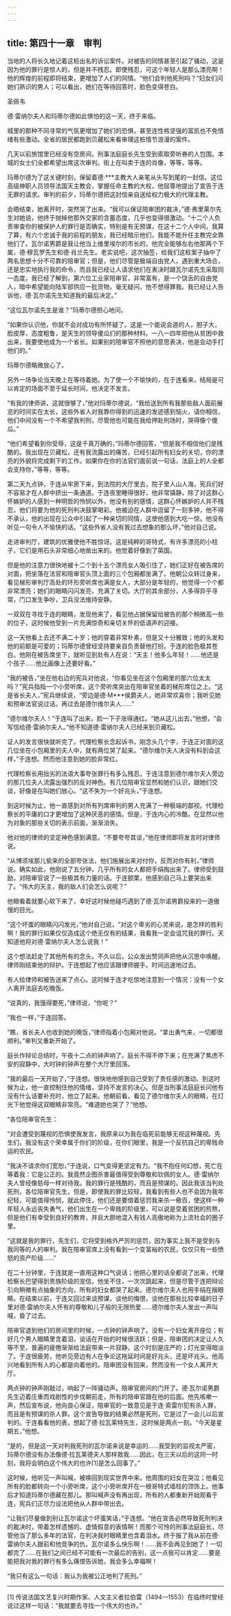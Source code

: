```yaml
---
---
---
```

title: 第四十一章　审判
---

当地的人将长久地记着这桩出名的诉讼案件。对被告的同情甚至引起了骚动，这是因为他的罪行是惊人的，但是并不残忍。即使残忍，可这个年轻人是那么漂亮啊！他的辉煌的前程即将结束，更增加了人们的同情。“他们会判他死刑吗？”妇女们问她们熟识的男人；可以看出，她们在等待回答时，脸色变得苍白。

圣佩韦





德·雷纳尔夫人和玛蒂尔德如此惧怕的这一天，终于来临。

城里的那种不同寻常的气氛更增加了她们的恐惧，甚至连性格坚强的富凯也不免情绪有些激动。全省的居民都跑到贝藏松来看审理这桩情节浪漫的案件。

几天以前旅馆里已经没有空房间。刑事法庭庭长先生受到索取旁听券的人包围。本城的女士们全都希望出席这次审判。街上在叫卖于连的肖像，等等，等等。

玛蒂尔德为了这关键时刻，保留着德·***主教大人亲笔从头写到尾的一封信。这位高级神职人员领导法国天主教会，掌握任命主教的大权，他屈尊地提出了宣告于连无罪的请求。审判的前夕，玛蒂尔德把这封信亲自送给权力极大的代理主教。

会晤结束，她离开时，突然哭了出来。“我可以保证陪审团的裁决，”德·弗里莱尔先生对她说，他终于抛掉他那外交家的含蓄态度，几乎也变得很激动。“十二个人负责审查你的被保护人的罪行是否确实，特别是有无预谋，在这十二个人中间，我算了算，有六个忠诚于我的前程的朋友，我已经暗示他们，我能不能升任主教完全靠他们了。瓦尔诺男爵是我让他当上维里埃尔的市长的，他完全能够左右他那两个下属，德·穆瓦罗先生和德·肖兰先生。老实说吧，这次抽签，给我们这桩案子抽中了两名思想十分不可靠的陪审官；但是，他们尽管是极端自由党人，遇到重大场合，还是忠实地执行我的命令，而且我已经让人请求他们在表决时跟瓦尔诺先生采取同一态度。我已经了解到，第六位工业家陪审官，非常富有，是一个饶舌的自由党人，暗中希望能向陆军部供应一批货物，毫无疑问，他不想得罪我。我已经让人告诉他，德·瓦尔诺先生知道我的最后决定。”

“这位瓦尔诺先生是谁？”玛蒂尔德担心地问。

“如果你认识他，你就不会对成功有所怀疑了。这是一个能说会道的人，胆子大，脸皮厚，态度粗鲁，是天生的领导傻瓜们的那种材料。一八一四年把他从贫困中救出来，我要使他成为一个省长。如果别的陪审官不照他的意思表决，他是会动手打他们的。”

玛蒂尔德略微放心了。

另外一场争论当天晚上在等待着她。为了使一个不愉快的，在于连看来，结局是可以肯定的场面不至于延长时间，他决定不发言。

“有我的律师讲，这就很够了，”他对玛蒂尔德说，“我给送到所有我那些敌人面前展览的时间实在太长，这些外省人对我靠你得到的迅速的发迹感到恼火，请你相信，他们中间没有一个不希望我判刑，尽管他也可能在我给押赴刑场时，哭得像个傻瓜。”

“他们希望看到你受辱，这是千真万确的，”玛蒂尔德回答，“但是我不相信他们是残酷的。我出现在贝藏松，还有我流露出的痛苦，已经引起所有妇女的关切，你的漂亮的外貌将完成剩下的工作。如果你在你的法官们面前说一句话，法庭上的人全都会支持你，”等等，等等。

第二天九点钟，于连从牢房下来，到法院的大厅里去，院子里人山人海，宪兵们好不容易才在人群中挤出一条通道。于连夜里睡得很好，他非常镇静，除了对这群心怀嫉妒的人感到一种明哲的怜悯以外，他没有别的感情，这群心怀嫉妒的人并不残忍，他们将要为他的死刑判决鼓掌喝彩。他被迫在人群中逗留了一刻多钟，他不得不承认，他的出现在公众中引起了一种亲切的同情，这使他感到大吃一惊。他没有听见一句令人不愉快的话。“这些外省人没有我过去想象的那么坏，”他对自己说。

走进审判厅，建筑的优雅使他不胜惊讶。这是纯粹的哥特式，有许多漂亮的小柱子，它们是用石头非常细心地凿出来的。他觉着好像到了英国。

但是他的注意力很快地被十二个到十五个漂亮女人吸引住了，她们正好在被告席的对面，把坐落在法官和陪审官头顶上面的三个包厢都坐满了。他朝公众转过身来，看见梯形审判厅高处的环形旁听席也满是女人，大部分是年轻的，他觉得一个个都非常漂亮；她们的眼睛闪闪发亮，充满了关切。大厅的其余部分，人多得异乎寻常，门口发生争吵，卫兵没法维持安静。

一双双在寻找于连的眼睛，发现他来了，看见他占据保留给被告的那个稍微高一些的位子，这时候他受到一片充满惊奇和亲切关怀的低语声的迎接。

这一天他看上去还不满二十岁；他的穿着非常朴素，但是又十分雅致；他的头发和他的前额是可爱的；玛蒂尔德曾经坚持要亲自负责替他打扮。于连的脸色极其苍白。他刚在被告席坐下，就听见到处有人在说：“天主！他多么年轻！……他还是个孩子……他比画像上还要好看。”

“我的被告，”坐在他右边的宪兵对他说，“你看见坐在这个包厢里的那六位太太吗？”宪兵指指一个小旁听席，这个旁听席突出在陪审官坐着的梯形席位之上。“这是省长夫人，”宪兵继续说，“旁边是德·M***侯爵夫人，她非常欢喜你；我听见她和预审法官说过话。再过去是德尔维尔夫人……”

“德尔维尔夫人！”于连叫了出来，脸一下子涨得通红。“她从这儿出去，”他想，“会写信给德·雷纳尔夫人。”他不知道德·雷纳尔夫人已经来到贝藏松。

证人的发言很快就听完了。代理检察长念起诉书，刚念头几个字，于连正对面的这几位坐在小包厢里的夫人中，就有两位哭了起来。“德尔维尔夫人决没有料到会这样，”于连想。然而他注意到她的脸非常红。

代理检察长用拙劣的法语大事夸张罪行有多么残忍。于连注意到德尔维尔夫人旁边的那几位夫人流露出强烈的反对神色。有几位陪审官显然和她们认识，跟她们交谈，好像是在叫她们放心。“这不失为一个好兆头，”于连想。

到这时候为止，他一直感到对所有列席审判的男人充满了一种极端的鄙视。代理检察长的平庸的口才更增加了这种厌恶的感情。但是，于连内心的冷酷，在显然以他为对象的那些关切的表示前面，渐渐消失。

他对他的律师的坚定神色感到满意。“不要夸夸其谈，”他在律师即将发言时对律师说。

“从博须埃那儿偷来的全部夸张法，他们施展出来对付你，反而对你有利，”律师说。确实如此，他刚说了五分钟，几乎所有的女人都把手绢掏出来了。律师受到鼓励，对陪审官说了一些极其有力量的话。于连颤栗，他感到自己马上要哭出来了。“伟大的天主，我的敌人们会怎么说呢？”

他眼看着就要心软下来了，幸好这时候他碰巧遇到了德·瓦尔诺男爵投来的一道傲慢的目光。

“这个坏蛋的眼睛闪闪发光，”他对自己说，“对这个卑劣的心灵来说，是怎样的胜利啊！我的罪行如果仅仅造成这个绝无仅有的结果，我看我一定会诅咒我的罪行。天知道他将对德·雷纳尔夫人怎么说我！”

这个想法赶走了其他所有的念头。不久以后，公众发出赞同声把他从沉思中唤醒。律师刚结束他的辩护。于连想起了他应该跟律师握手。时间迅速地过去。

有人给律师和被告送来了点心。这时候于连才吃惊地注意到一个情况：没有一个女人离开法庭去吃晚饭。

“说真的，我饿得要死，”律师说，“你呢？”

“我也一样，”于连回答。

“瞧，省长夫人也收到她的晚饭，”律师指着小包厢对他说。“拿出勇气来，一切都很顺利。”审判又重新开始了。

庭长作辩论总结时，午夜十二点的钟声响了。庭长不得不停下来；在充满了焦虑不安的寂静中，大时钟的钟声在整个大厅里回荡。

“我的最后一天开始了，”于连想。很快地他感到自己受到了责任感的激动。到这时候为止，他一直控制住他的情绪，坚持不发言的决心。但是当刑事法庭庭长问他有没有什么话要补充时，他立了起来。他朝前看，看见了德尔维尔夫人的眼睛，在灯光下他觉得这双眼睛非常亮。“难道她也哭了？”他想。

“各位陪审官先生：

“对会遭受到蔑视的恐惧使我发言，我原来以为我在临死前能够无视这种蔑视。先生们，我没有这个荣幸属于你们的阶级，在你们眼里，我是一个反抗自己的卑贱命运的农民。

“我决不请求你们宽恕，”于连说，口气变得更坚定有力。“我不抱任何幻想，死亡在等着我：它是公正的。我竟然企图杀害最值得受到尊敬和钦佩的女人。德·雷纳尔夫人曾经像慈母一样对待我。我的罪行是残酷的，而且是预谋的。因此我该当判处死刑，各位陪审官先生，但是，即使我的罪比较轻，我看到有些人也不会因为我年纪轻，可能值得怜悯，就此停住，他们还是要借着惩罚我来杀一儆百，使这样一种年轻人永远丧失勇气，他们出生在一个卑贱的阶级里，可以说是受着贫困的煎熬，但是他们有幸受到良好的教育，并且大胆地混入有钱人高傲地称为上流社会的圈子里。

“这就是我的罪行，先生们，它将受到格外严厉的惩罚，因为事实上我不是受到与我同等的人的审判。我在陪审官席上没有看到一个变富裕的农民，仅仅只有一些愤怒的资产阶级……”

在二十分钟里，于连就是一直用这种口气说话；他把心里的话全都说了出来，代理检察长巴望得到贵族阶级的宠信，他坐不住，一次次跳起来，但是尽管于连把辩论引向稍微有点抽象的方向，所有的妇女都哭了起来。德尔维尔夫人也用手绢在揩眼睛。在结束以前，于连又回过来谈预谋，谈他的悔恨，谈他在那些比较幸福的日子里对德·雷纳尔夫人怀有的尊敬和儿子般的无限热爱……德尔维尔夫人发出一声叫喊，昏了过去。

陪审官退到他们的房间里的时候，一点钟的钟声响了。没有一个妇女离开座位；有好几个男人眼睛里含着泪，谈话在开始的时候很活跃；但是，陪审团的决定让人久等不至，普遍的疲倦渐渐给法庭带来一片寂静。这个时刻是庄严的；灯光变得暗淡了。于连很疲劳，他听见旁边有人在争论这拖延时间是好兆头，还是坏兆头。他高兴地看到所有人的心都是向着他的。陪审团没有回来，然而没有一个女人离开大厅。

两点钟的钟声刚敲过，响起了一阵骚动声。陪审官房间的门开了。德·瓦尔诺男爵先生迈着庄重而戏剧性的步伐朝前走，所有的陪审官跟在他的后面。他先咳嗽一声，然后宣布说，他向良心保证，陪审官的一致意见是于连·索雷尔犯有杀人罪，而且是有预谋的杀人罪。这个宣告导致的结果必然是死刑，它是过了一会儿以后宣判的。于连看看他的表，想起了德·拉瓦莱特先生，这时候是两点一刻。“今天是星期五，”他想。

“是的，但是这一天对判我死刑的瓦尔诺来说是幸运的……我受到的监视太严密，玛蒂尔德没有办法像德·拉瓦莱德夫人那样救我……因此，在三天以后的这同一时刻，我将会明白这个伟大的也许[1]是怎么回事了。”

这时候，他听见一声叫喊，被唤回到现实世界中来。他周围的妇女在哭泣；他看见所有的脸都转向一个小旁听席，这个小旁听席开在一根哥特式墙柱的顶饰上。他事后才知道玛蒂尔德藏在那儿。那叫喊声没有再出现，所有的人都重新开始观看于连，宪兵们正尽力设法把他从人群中带出去。

“让我们尽量做到别让瓦尔诺这个坏蛋笑话，”于连想。“他在宣告必然导致死刑判决的裁决时，带着怎样遗憾的、虚情假意的表情啊！而那个可怜的刑事法庭庭长，尽管他当了那么多年的法官，在判决我时眼睛里也含着泪水。终于报了我从前在德·雷纳尔夫人跟前和他竞争的仇，瓦尔诺多么快乐啊！……我不会再见到她了！一切都完了……在我们之间已经不可能有一次最后的告别，这一点我可以肯定……要是能把我对我的罪行有多么痛恨告诉她，我会多么幸福啊！

“我只有这么一句话：我认为我被公正地判了死刑。”



* * *



[1] 传说法国文艺复兴时期作家、人文主义者拉伯雷（1494—1553）在临终时曾经说过这样一句话：“我就要去寻找一个伟大的也许。”